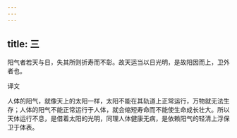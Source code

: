 ```yaml
---
---
---
```

title: 三
---




阳气者若天与日，失其所则折寿而不彰。故天运当以日光明，是故阳因而上，卫外者也。

译文

人体的阳气，就像天上的太阳一样，太阳不能在其轨道上正常运行，万物就无法生存；人体的阳气不能正常运行于人体，就会缩短寿命而不能使生命成长壮大。所以天体运行不息，是借着太阳的光明，同理人体健康无病，是依赖阳气的轻清上浮保卫于体表。